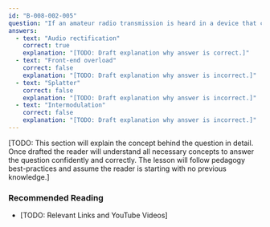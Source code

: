 ```yaml
---
id: "B-008-002-005"
question: "If an amateur radio transmission is heard in a device that contains no RF components, what type of interference is this?"
answers:
  - text: "Audio rectification"
    correct: true
    explanation: "[TODO: Draft explanation why answer is correct.]"
  - text: "Front-end overload"
    correct: false
    explanation: "[TODO: Draft explanation why answer is incorrect.]"
  - text: "Splatter"
    correct: false
    explanation: "[TODO: Draft explanation why answer is incorrect.]"
  - text: "Intermodulation"
    correct: false
    explanation: "[TODO: Draft explanation why answer is incorrect.]"
---
```


[TODO: This section will explain the concept behind the question in detail. Once drafted the reader will understand all necessary concepts to answer the question confidently and correctly. The lesson will follow pedagogy best-practices and assume the reader is starting with no previous knowledge.]

### Recommended Reading

- [TODO: Relevant Links and YouTube Videos]
